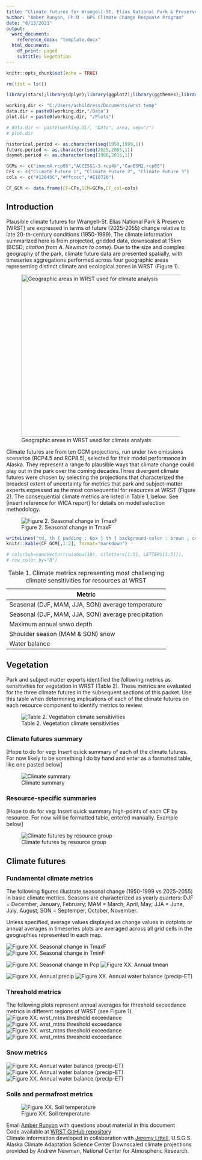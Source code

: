 ```yaml
---
title: "Climate futures for Wrangell-St. Elias National Park & Preserve [DRAFT]"
author: "Amber Runyon, Ph.D - NPS Climate Change Response Program"
date: "8/13/2021"
output:
  word_document: 
    reference_docx: "template.docx"
  html_document:
    df_print: paged
    subtitle: Vegetation
---
```


```r
knitr::opts_chunk$set(echo = TRUE)
```

```r

rm(list = ls())

library(stars);library(dplyr);library(ggplot2);library(ggthemes);library(viridis);library(here);library(ggrepel);library(rlang);library(units)

working.dir <- "C:/Users/achildress/Documents/wrst_temp"
data.dir = paste0(working.dir,"/Data")
plot.dir = paste0(working.dir, "/Plots")

# data.dir <- paste(working.dir, "Data", area, sep="/")
# plot.dir 

historical.period <- as.character(seq(1950,1999,1))
future.period <- as.character(seq(2025,2055,1))
daymet.period <- as.character(seq(1980,2016,1))

GCMs <- c("inmcm4.rcp85","ACCESS1-3.rcp45","CanESM2.rcp85")
CFs <- c("Climate Future 1", "Climate Future 2", "Climate Future 3")
cols <- c("#12045C","#ffcccc","#E10720")

CF_GCM <- data.frame(CF=CFs,GCM=GCMs,CF_col=cols)


```

## Introduction

<!-- Will be the same for all resources -->

Plausible climate futures for Wrangell-St. Elias National Park & Preserve (WRST) are expressed in terms of future (2025-2055) change relative to late 20-th-century conditions (1950-1999). The climate information summarized here is from projected, gridded data, downscaled at 15km (BCSD; *citation from A. Newman to come*). Due to the size and complex geography of the park, climate future data are presented spatially, with timeseries aggregations performed across four geographic areas representing distinct climate and ecological zones in WRST (Figure 1).

![Geographic areas in WRST used for climate analysis](Data/figures/WRST_area_map.png){width="431"}



Climate futures are from ten GCM projections, run under two emissions scenarios (RCP4.5 and RCP8.5), selected for their model performance in Alaska. They represent a range fo plausible ways that climate change could play out in the park over the coming decades.Three divergent climate futures were chosen by selecting the projections that characterized the broadest extent of uncertainty for metrics that park and subject-matter experts expressed as the most consequential for resources at WRST (Figure 2). The consequential climate metrics are listed in Table 1, below. See [insert reference for WICA report] for details on model selection methodology.



![Figure 2. Seasonal change in TmaxF](Data/figures/Scatterplot-TvsP.png)




```r
writeLines("td, th { padding : 6px } th { background-color : brown ; color : white; border : 1px solid white; } td { color : brown ; border : 1px solid brown }", con = "mystyle.css")
knitr::kable(CF_GCM[,1:2], format="markdown")

# colorSub=nameVector(rainbow(10), c(letters[1:5], LETTERS[1:5])),
# row_color_by="B")
```




| Metric                                              |
|-----------------------------------------------------|
| Seasonal (DJF, MAM, JJA, SON) average temperature   |
| Seasonal (DJF, MAM, JJA, SON) average precipitation |
| Maximum annual snwo depth                           |
| Shoulder season (MAM & SON) snow                    |
| Water balance                                       |

: Table 1. Climate metrics representing most challenging climate sensitivities for resources at WRST




## Vegetation

Park and subject matter experts identified the following metrics as sensitivities for vegetation in WRST (Table 2). These metrics are evaluated for the three climate futures in the subsequent sections of this packet. Use this table when determining implications of each of the climate futures on each resource component to identify metrics to review.

![Table 2. Vegetation climate sensitivities](Data/figures/Veg-metrics-table.png "Vegetation climate sensitivities")

### Climate futures summary

[Hope to do for veg: Insert quick summary of each of the climate futures. For now likely to be something I do by hand and enter as a formatted table, like one pasted below]

![Climate summary](images/APIS_summary_ex.PNG)

### Resource-specific summaries

[Hope to do for veg: Insert quick summary high-points of each CF by resource. For now will be formatted table, entered manually. Example below]

![Climate futures by resource group](images/Resource-summary-ex.PNG)

## Climate futures

### Fundamental climate metrics
The following figures illustrate seasonal change (1950-1999 vs 2025-2055) in basic climate metrics. Seasons are characterized as yearly quarters: DJF = December, January, February; MAM = March, April, May; JJA = June, July, August; SON = Septemper, October, November. 

Unless specified, average values displayed as change values in dotplots or annual averages in timeseries plots are averaged across all grid cells in the geographies represented in each map. 


![Figure XX. Seasonal change in TmaxF](Data/figures/seasonal_tmaxF.png)
![Figure XX. Seasonal change in TminF](Data/figures/seasonal_tminF.png)

![Figure XX. Seasonal change in Pcp](Data/figures/seasonal_precipIn.png)
![Figure XX. Annual tmean](Data/figures/Annual.tmeanF_ANN.png)

![Figure XX. Annual precip](Data/figures/Annual.precipIn_ANN.png)
![Figure XX. Annual water balance (precip-ET)](Data/figures/water.balance_ANN.png)

### Threshold metrics

The following plots represent annual averages for threshold exceedance metrics in different regions of WRST (see Figure 1).
![Figure XX. wrst_mtns threshold exceedance](Data/figures/wrst_mtns_ts-stack.png)
![Figure XX. wrst_mtns threshold exceedance](Data/figures/copper_plateau_ts-stack.png)
![Figure XX. wrst_mtns threshold exceedance](Data/figures/coastal_mtns_ts-stack.png)
![Figure XX. wrst_mtns threshold exceedance](Data/figures/eastern_coast_ts-stack.png)

### Snow metrics
![Figure XX. Annual water balance (precip-ET)](Data/figures/SWE.precip_ANN.png)
![Figure XX. Annual water balance (precip-ET)](Data/figures/max.SWE_ANN.png)
![Figure XX. Annual water balance (precip-ET)](Data/figures/MAMSON.SWE_ANN.png)

### Soils and permafrost metrics
![Figure XX. Soil temperature](Data/figures/soil.temp_ANN.png)

<!-- Figure out how to center -->

Email [Amber Runyon](amber_runyon@nps.gov) with questions about material in this document\
Code available at [WRST GitHub repository](https://github.com/nationalparkservice/WRST-climate-futures)\
Climate information developed in collaboration with [Jeremy Littell](jlittell@usgs.gov), U.S.G.S. Alaska Climate Adaptation Science Center Downscaled climate projections provided by Andrew Newman, National Center for Atmospheric Research.
